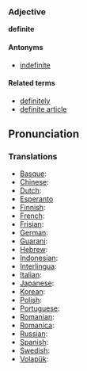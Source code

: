 ===Adjective===
'''definite'''

====Antonyms====
*[[indefinite]]

====Related terms====
*[[definitely]]
*[[definite article]]

==Pronunciation==

===Translations===

*[[Basque]]:
*[[Chinese]]:
*[[Dutch]]:
*[[Esperanto]]
*[[Finnish]]:
*[[French]]:
*[[Frisian]]:
*[[German]]:
*[[Guarani]]:
*[[Hebrew]]:
*[[Indonesian]]:
*[[Interlingua]]:
*[[Italian]]:
*[[Japanese]]:
*[[Korean]]:
*[[Polish]]:
*[[Portuguese]]:
*[[Romanian]]:
*[[Romanica]]:
*[[Russian]]:
*[[Spanish]]:
*[[Swedish]]:
*[[Volapük]]: